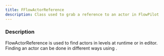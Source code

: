 ```yaml
---
title: FFlowActorReference
description: Class used to grab a reference to an actor in FlowPilot
---
```



<Ref c="FFlowActorReference" />

### Description

FlowActorReference is used to find actors in levels at runtime or in editor.
Finding an actor can be done in different ways using <LinkRef c="EFlowActorScope" />.
